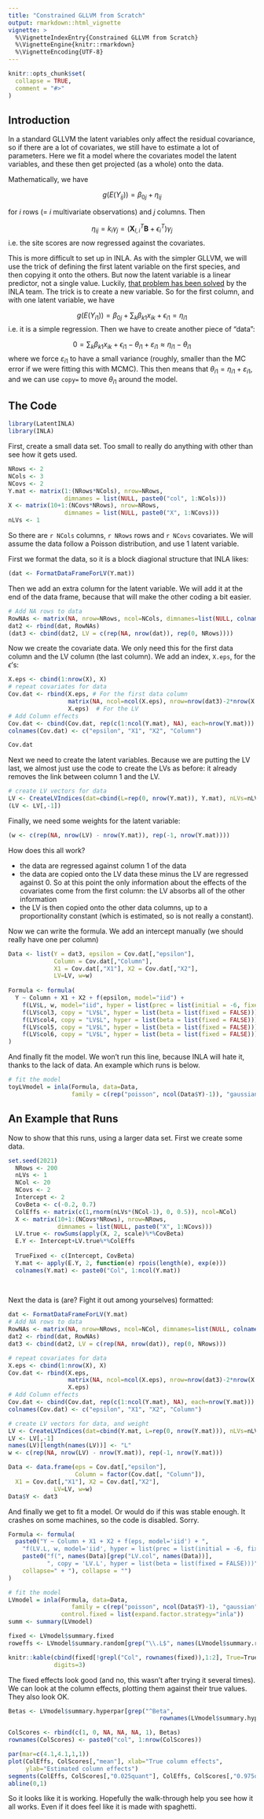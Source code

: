 ```yaml
---
title: "Constrained GLLVM from Scratch"
output: rmarkdown::html_vignette
vignette: >
  %\VignetteIndexEntry{Constrained GLLVM from Scratch}
  %\VignetteEngine{knitr::rmarkdown}
  %\VignetteEncoding{UTF-8}
---
```


```r
knitr::opts_chunk$set(
  collapse = TRUE,
  comment = "#>"
)
```

## Introduction

In a standard GLLVM the latent variables only affect the residual covariance, so if there are a lot of covariates, we still have to estimate a lot of parameters. Here we fit a model where the covariates model the latent variables, and these then get projected (as a whole) onto the data.

Mathematically, we have

$$
g(E(Y_{ij})) = \beta_{0j} + \eta_{ij}
$$

for $i$ rows (= $i$ multivariate observations) and $j$ columns. Then 

$$
\eta_{ij} = k_i \gamma_j = (\mathbf{X}^T_{l,i} \mathbf{B} + \epsilon^T_i) \gamma_j
$$
i.e. the site scores are now regressed against the covariates.

This is more difficult to set up in INLA. As with the simpler GLLVM, we will use the trick of defining the first latent variable on the first species, and then copying it onto the others. But now the latent variable is a linear predictor, not a single value. Luckily, [that problem has been solved](https://www.r-inla.org/faq#h.pb4g1pwbmtli) by the INLA team. The trick is to create a new variable. So for the first column, and with one latent variable, we have

$$
g(E(Y_{i1})) = \beta_{0j} + \sum_k {\beta_{k1} x_{ik}} + \epsilon_{i1} = \eta_{i1}
$$
i.e. it is a simple regression. Then we have to create another piece of "data":

$$
0 = \sum_k {\beta_{k1} x_{ik}} + \epsilon_{i1} - \theta_{i1} + \varepsilon_{i1} \approx \eta_{i1} - \theta_{i1}
$$
where we force $\varepsilon_{i1}$ to have a small variance (roughly, smaller than the MC error if we were fitting this with MCMC). This then means that $\theta_{i1} = \eta_{i1} + \varepsilon_{i1}$, and we can use `copy=` to move $\theta_{i1}$ around the model.


## The Code

```r
library(LatentINLA)
library(INLA)

```

First, create a small data set. Too small to really do anything with other than see how it gets used.

```r
NRows <- 2
NCols <- 3
NCovs <- 2
Y.mat <- matrix(1:(NRows*NCols), nrow=NRows, 
                dimnames = list(NULL, paste0("col", 1:NCols)))
X <- matrix(10+1:(NCovs*NRows), nrow=NRows,
                dimnames = list(NULL, paste0("X", 1:NCovs)))
nLVs <- 1
```

So there are `r NCols` columns, `r NRows` rows and `r NCovs` covariates. We will assume the data follow a Poisson distribution, and use 1 latent variable. 

First we format the data, so it is a block diagional structure that INLA likes:

```r
(dat <- FormatDataFrameForLV(Y.mat))
```

Then we add an extra column for the latent variable. We will add it at the end of the data frame, because that will make the other coding a bit easier.

```r
# Add NA rows to data 
RowNAs <- matrix(NA, nrow=NRows, ncol=NCols, dimnames=list(NULL, colnames(dat)))
dat2 <- rbind(dat, RowNAs)
(dat3 <- cbind(dat2, LV = c(rep(NA, nrow(dat)), rep(0, NRows))))

```

Now we create the covariate data. We only need this for the first data column and the LV column (the last column). We add an index, `X.eps`, for the $\epsilon$'s:

```r
X.eps <- cbind(1:nrow(X), X)
# repeat covariates for data
Cov.dat <- rbind(X.eps, # For the first data column
                 matrix(NA, ncol=ncol(X.eps), nrow=nrow(dat3)-2*nrow(X.eps)), # other columns
                 X.eps)  # For the LV
# Add Column effects
Cov.dat <- cbind(Cov.dat, rep(c(1:ncol(Y.mat), NA), each=nrow(Y.mat)))
colnames(Cov.dat) <- c("epsilon", "X1", "X2", "Column")

Cov.dat
```

Next we need to create the latent variables. Because we are putting the LV last, we almost just use the code to create the LVs as before: it already removes the link between column 1 and the LV.

```r
# create LV vectors for data
LV <- CreateLVIndices(dat=cbind(L=rep(0, nrow(Y.mat)), Y.mat), nLVs=nLVs)
(LV <- LV[,-1])
```

Finally, we need some weights for the latent variable:

```r
(w <- c(rep(NA, nrow(LV) - nrow(Y.mat)), rep(-1, nrow(Y.mat))))
```

How does this all work?

- the data are regressed against column 1 of the data
- the data are copied onto the LV data these minus the LV are regressed against 0. So at this point the only information about the effects of the covariates come from the first column: the LV absorbs all of the other information
- the LV is then copied onto the other data columns, up to a proportionality constant (which is estimated, so is not really a constant).

Now we can write the formula. We add an intercept manually (we should really have one per column)

```r
Data <- list(Y = dat3, epsilon = Cov.dat[,"epsilon"], 
             Column = Cov.dat[,"Column"], 
             X1 = Cov.dat[,"X1"], X2 = Cov.dat[,"X2"],
             LV=LV, w=w)
  
Formula <- formula(
  Y ~ Column + X1 + X2 + f(epsilon, model="iid") + 
    f(LV$L, w, model="iid", hyper = list(prec = list(initial = -6, fixed=TRUE))) + 
    f(LV$col3, copy = "LV$L", hyper = list(beta = list(fixed = FALSE))) + 
    f(LV$col4, copy = "LV$L", hyper = list(beta = list(fixed = FALSE))) + 
    f(LV$col5, copy = "LV$L", hyper = list(beta = list(fixed = FALSE))) + 
    f(LV$col6, copy = "LV$L", hyper = list(beta = list(fixed = FALSE))) - 1
)
```

And finally fit the model. We won't run this line, because INLA will hate it, thanks to the lack of data. An example which runs is below.

```r
# fit the model
toyLVmodel = inla(Formula, data=Data, 
                  family = c(rep("poisson", ncol(Data$Y)-1)), "gaussian")
```

## An Example that Runs

Now to show that this runs, using a larger data set. First we create some data. 

```r
set.seed(2021)
  NRows <- 200
  nLVs <- 1
  NCol <- 20
  NCovs <- 2
  Intercept <- 2
  CovBeta <- c(-0.2, 0.7)
  ColEffs <- matrix(c(1,rnorm(nLVs*(NCol-1), 0, 0.5)), ncol=NCol)
  X <- matrix(10+1:(NCovs*NRows), nrow=NRows,
              dimnames = list(NULL, paste0("X", 1:NCovs)))
  LV.true <- rowSums(apply(X, 2, scale)%*%CovBeta)
  E.Y <- Intercept+LV.true%*%ColEffs
  
  TrueFixed <- c(Intercept, CovBeta)
  Y.mat <- apply(E.Y, 2, function(e) rpois(length(e), exp(e)))
  colnames(Y.mat) <- paste0("Col", 1:ncol(Y.mat))
  
  
```

Next the data is (are? Fight it out among yourselves) formatted:

```r
dat <- FormatDataFrameForLV(Y.mat)
# Add NA rows to data 
RowNAs <- matrix(NA, nrow=NRows, ncol=NCol, dimnames=list(NULL, colnames(dat)))
dat2 <- rbind(dat, RowNAs)
dat3 <- cbind(dat2, LV = c(rep(NA, nrow(dat)), rep(0, NRows)))

# repeat covariates for data
X.eps <- cbind(1:nrow(X), X)
Cov.dat <- rbind(X.eps, 
                 matrix(NA, ncol=ncol(X.eps), nrow=nrow(dat3)-2*nrow(X.eps)), 
                 X.eps)
# Add Column effects
Cov.dat <- cbind(Cov.dat, rep(c(1:ncol(Y.mat), NA), each=nrow(Y.mat)))
colnames(Cov.dat) <- c("epsilon", "X1", "X2", "Column")

# create LV vectors for data, and weight
LV <- CreateLVIndices(dat=cbind(Y.mat, L=rep(0, nrow(Y.mat))), nLVs=nLVs)
LV <- LV[,-1]
names(LV)[length(names(LV))] <- "L"
w <- c(rep(NA, nrow(LV) - nrow(Y.mat)), rep(-1, nrow(Y.mat)))

Data <- data.frame(eps = Cov.dat[,"epsilon"],
                   Column = factor(Cov.dat[, "Column"]), 
  X1 = Cov.dat[,"X1"], X2 = Cov.dat[,"X2"],
             LV=LV, w=w)
Data$Y <- dat3
```

And finally we get to fit a model. Or would do if this was stable enough. It crashes on some machines, so the code is disabled. Sorry.

```r

Formula <- formula(
  paste0("Y ~ Column + X1 + X2 + f(eps, model='iid') + ", 
    "f(LV.L, w, model='iid', hyper = list(prec = list(initial = -6, fixed=TRUE))) + ", 
    paste0("f(", names(Data)[grep("LV.col", names(Data))], 
           ", copy = 'LV.L', hyper = list(beta = list(fixed = FALSE)))",
    collapse=" + "), collapse = "")
)  

# fit the model
LVmodel = inla(Formula, data=Data, 
                  family = c(rep("poisson", ncol(Data$Y)-1), "gaussian"),
               control.fixed = list(expand.factor.strategy="inla"))
summ <- summary(LVmodel)

fixed <- LVmodel$summary.fixed
roweffs <- LVmodel$summary.random[grep("\\.L$", names(LVmodel$summary.random))]

knitr::kable(cbind(fixed[!grepl("Col", rownames(fixed)),1:2], True=TrueFixed), 
             digits=3)

```

The fixed effects look good (and no, this wasn't after trying it several times). We can look at the column effects, plotting them against their true values. They also look OK.

```r
Betas <- LVmodel$summary.hyperpar[grep("^Beta",
                                           rownames(LVmodel$summary.hyperpar)),]

ColScores <- rbind(c(1, 0, NA, NA, NA, 1), Betas)
rownames(ColScores) <- paste0("col", 1:nrow(ColScores))

par(mar=c(4.1,4.1,1,1))
plot(ColEffs, ColScores[,"mean"], xlab="True column effects", 
     ylab="Estimated column effects")
segments(ColEffs, ColScores[,"0.025quant"], ColEffs, ColScores[,"0.975quant"])
abline(0,1)
```


So it looks like it is working. Hopefully the walk-through help you see how it all works. Even if it does feel like it is made with spaghetti.
